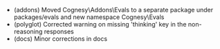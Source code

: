- (addons) Moved Cognesy\Addons\Evals to a separate package under packages/evals and new
  namespace Cognesy\Evals
- (polyglot) Corrected warning on missing 'thinking' key in the non-reasoning responses
- (docs) Minor corrections in docs
